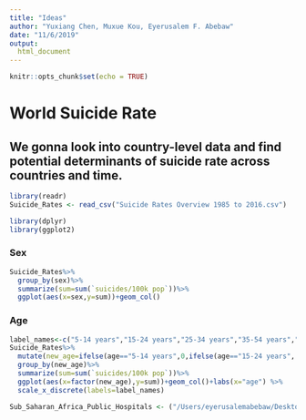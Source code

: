 ```yaml
---
title: "Ideas"
author: "Yuxiang Chen, Muxue Kou, Eyerusalem F. Abebaw"
date: "11/6/2019"
output: 
  html_document
---
```


```r
knitr::opts_chunk$set(echo = TRUE)
```


# World Suicide Rate

## We gonna look into country-level data and find potential determinants of suicide rate across countries and time. 


```r
library(readr)
Suicide_Rates <- read_csv("Suicide Rates Overview 1985 to 2016.csv")
```

```r
library(dplyr)
library(ggplot2)
```


### Sex
```r
Suicide_Rates%>%
  group_by(sex)%>%
  summarize(sum=sum(`suicides/100k pop`))%>%
  ggplot(aes(x=sex,y=sum))+geom_col()
```


### Age
```r
label_names<-c("5-14 years","15-24 years","25-34 years","35-54 years","55-74 years","75+ years")
Suicide_Rates%>%
  mutate(new_age=ifelse(age=="5-14 years",0,ifelse(age=="15-24 years", 1, ifelse(age=="25-34 years", 2, ifelse(age=="35-54 years", 3, ifelse(age=="55-74 years", 4, 5))))))%>%
  group_by(new_age)%>%
  summarize(sum=sum(`suicides/100k pop`))%>%
  ggplot(aes(x=factor(new_age),y=sum))+geom_col()+labs(x="age") %>% 
  scale_x_discrete(labels=label_names)
```


```r
Sub_Saharan_Africa_Public_Hospitals <- ("/Users/eyerusalemabebaw/Desktop/data_science_project/Ouma_Okiro_Snow_Africa_Hospitals_Data.RData")
```





